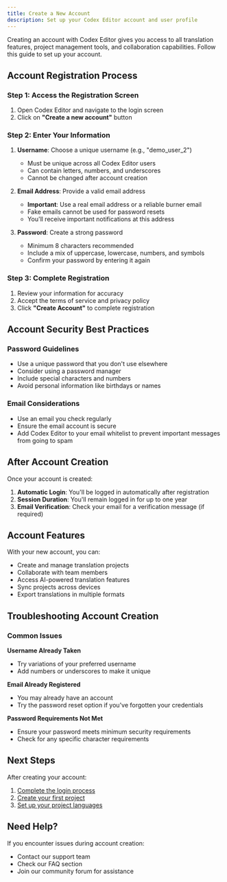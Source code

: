 ```yaml
---
title: Create a New Account
description: Set up your Codex Editor account and user profile
---
```



Creating an account with Codex Editor gives you access to all translation features, project management tools, and collaboration capabilities. Follow this guide to set up your account.

## Account Registration Process

<LoomVideo videoId="2069f6f2e88e462493e3c1a46a23cdb2" timestamp={17} title="Create a New Account" />

### Step 1: Access the Registration Screen
1. Open Codex Editor and navigate to the login screen
2. Click on **"Create a new account"** button

### Step 2: Enter Your Information
1. **Username**: Choose a unique username (e.g., "demo_user_2")
   - Must be unique across all Codex Editor users
   - Can contain letters, numbers, and underscores
   - Cannot be changed after account creation

2. **Email Address**: Provide a valid email address
   - **Important**: Use a real email address or a reliable burner email
   - Fake emails cannot be used for password resets
   - You'll receive important notifications at this address

3. **Password**: Create a strong password
   - Minimum 8 characters recommended
   - Include a mix of uppercase, lowercase, numbers, and symbols
   - Confirm your password by entering it again

### Step 3: Complete Registration
1. Review your information for accuracy
2. Accept the terms of service and privacy policy
3. Click **"Create Account"** to complete registration

## Account Security Best Practices

### Password Guidelines
- Use a unique password that you don't use elsewhere
- Consider using a password manager
- Include special characters and numbers
- Avoid personal information like birthdays or names

### Email Considerations
- Use an email you check regularly
- Ensure the email account is secure
- Add Codex Editor to your email whitelist to prevent important messages from going to spam

## After Account Creation

Once your account is created:

1. **Automatic Login**: You'll be logged in automatically after registration
2. **Session Duration**: You'll remain logged in for up to one year
3. **Email Verification**: Check your email for a verification message (if required)

## Account Features

With your new account, you can:

- Create and manage translation projects
- Collaborate with team members
- Access AI-powered translation features
- Sync projects across devices
- Export translations in multiple formats

## Troubleshooting Account Creation

### Common Issues

**Username Already Taken**
- Try variations of your preferred username
- Add numbers or underscores to make it unique

**Email Already Registered**
- You may already have an account
- Try the password reset option if you've forgotten your credentials

**Password Requirements Not Met**
- Ensure your password meets minimum security requirements
- Check for any specific character requirements

## Next Steps

After creating your account:

1. [Complete the login process](/getting-started/logging-in)
2. [Create your first project](/getting-started/creating-project)
3. [Set up your project languages](/getting-started/setting-languages)

## Need Help?

If you encounter issues during account creation:
- Contact our support team
- Check our FAQ section
- Join our community forum for assistance 